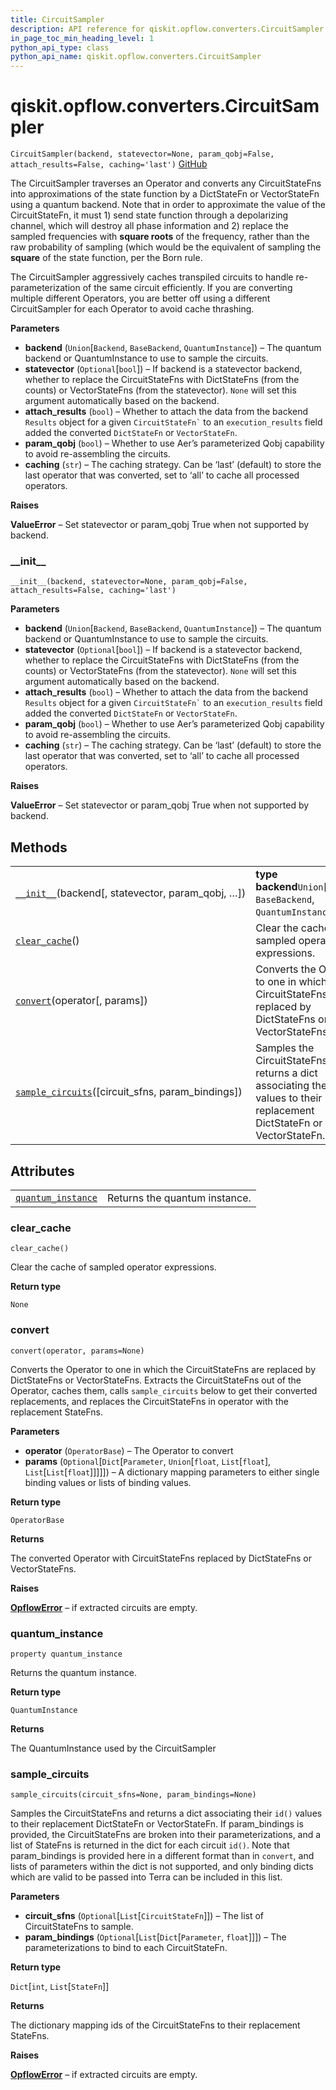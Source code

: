 ```yaml
---
title: CircuitSampler
description: API reference for qiskit.opflow.converters.CircuitSampler
in_page_toc_min_heading_level: 1
python_api_type: class
python_api_name: qiskit.opflow.converters.CircuitSampler
---
```


# qiskit.opflow\.converters.CircuitSampler

<span id="qiskit.opflow.converters.CircuitSampler" />

`CircuitSampler(backend, statevector=None, param_qobj=False, attach_results=False, caching='last')` [GitHub](https://github.com/qiskit/qiskit/tree/stable/0.17/qiskit/opflow/converters/circuit_sampler.py "view source code")

The CircuitSampler traverses an Operator and converts any CircuitStateFns into approximations of the state function by a DictStateFn or VectorStateFn using a quantum backend. Note that in order to approximate the value of the CircuitStateFn, it must 1) send state function through a depolarizing channel, which will destroy all phase information and 2) replace the sampled frequencies with **square roots** of the frequency, rather than the raw probability of sampling (which would be the equivalent of sampling the **square** of the state function, per the Born rule.

The CircuitSampler aggressively caches transpiled circuits to handle re-parameterization of the same circuit efficiently. If you are converting multiple different Operators, you are better off using a different CircuitSampler for each Operator to avoid cache thrashing.

**Parameters**

*   **backend** (`Union`\[`Backend`, `BaseBackend`, `QuantumInstance`]) – The quantum backend or QuantumInstance to use to sample the circuits.
*   **statevector** (`Optional`\[`bool`]) – If backend is a statevector backend, whether to replace the CircuitStateFns with DictStateFns (from the counts) or VectorStateFns (from the statevector). `None` will set this argument automatically based on the backend.
*   **attach\_results** (`bool`) – Whether to attach the data from the backend `Results` object for a given `` CircuitStateFn` `` to an `execution_results` field added the converted `DictStateFn` or `VectorStateFn`.
*   **param\_qobj** (`bool`) – Whether to use Aer’s parameterized Qobj capability to avoid re-assembling the circuits.
*   **caching** (`str`) – The caching strategy. Can be ‘last’ (default) to store the last operator that was converted, set to ‘all’ to cache all processed operators.

**Raises**

**ValueError** – Set statevector or param\_qobj True when not supported by backend.

### \_\_init\_\_

<span id="qiskit.opflow.converters.CircuitSampler.__init__" />

`__init__(backend, statevector=None, param_qobj=False, attach_results=False, caching='last')`

**Parameters**

*   **backend** (`Union`\[`Backend`, `BaseBackend`, `QuantumInstance`]) – The quantum backend or QuantumInstance to use to sample the circuits.
*   **statevector** (`Optional`\[`bool`]) – If backend is a statevector backend, whether to replace the CircuitStateFns with DictStateFns (from the counts) or VectorStateFns (from the statevector). `None` will set this argument automatically based on the backend.
*   **attach\_results** (`bool`) – Whether to attach the data from the backend `Results` object for a given `` CircuitStateFn` `` to an `execution_results` field added the converted `DictStateFn` or `VectorStateFn`.
*   **param\_qobj** (`bool`) – Whether to use Aer’s parameterized Qobj capability to avoid re-assembling the circuits.
*   **caching** (`str`) – The caching strategy. Can be ‘last’ (default) to store the last operator that was converted, set to ‘all’ to cache all processed operators.

**Raises**

**ValueError** – Set statevector or param\_qobj True when not supported by backend.

## Methods

|                                                                                                                                                                            |                                                                                                                                   |
| -------------------------------------------------------------------------------------------------------------------------------------------------------------------------- | --------------------------------------------------------------------------------------------------------------------------------- |
| [`__init__`](#qiskit.opflow.converters.CircuitSampler.__init__ "qiskit.opflow.converters.CircuitSampler.__init__")(backend\[, statevector, param\_qobj, …])                | **type backend**`Union`\[`Backend`, `BaseBackend`, `QuantumInstance`]                                                             |
| [`clear_cache`](#qiskit.opflow.converters.CircuitSampler.clear_cache "qiskit.opflow.converters.CircuitSampler.clear_cache")()                                              | Clear the cache of sampled operator expressions.                                                                                  |
| [`convert`](#qiskit.opflow.converters.CircuitSampler.convert "qiskit.opflow.converters.CircuitSampler.convert")(operator\[, params])                                       | Converts the Operator to one in which the CircuitStateFns are replaced by DictStateFns or VectorStateFns.                         |
| [`sample_circuits`](#qiskit.opflow.converters.CircuitSampler.sample_circuits "qiskit.opflow.converters.CircuitSampler.sample_circuits")(\[circuit\_sfns, param\_bindings]) | Samples the CircuitStateFns and returns a dict associating their `id()` values to their replacement DictStateFn or VectorStateFn. |

## Attributes

|                                                                                                                                            |                               |
| ------------------------------------------------------------------------------------------------------------------------------------------ | ----------------------------- |
| [`quantum_instance`](#qiskit.opflow.converters.CircuitSampler.quantum_instance "qiskit.opflow.converters.CircuitSampler.quantum_instance") | Returns the quantum instance. |

### clear\_cache

<span id="qiskit.opflow.converters.CircuitSampler.clear_cache" />

`clear_cache()`

Clear the cache of sampled operator expressions.

**Return type**

`None`

### convert

<span id="qiskit.opflow.converters.CircuitSampler.convert" />

`convert(operator, params=None)`

Converts the Operator to one in which the CircuitStateFns are replaced by DictStateFns or VectorStateFns. Extracts the CircuitStateFns out of the Operator, caches them, calls `sample_circuits` below to get their converted replacements, and replaces the CircuitStateFns in operator with the replacement StateFns.

**Parameters**

*   **operator** (`OperatorBase`) – The Operator to convert
*   **params** (`Optional`\[`Dict`\[`Parameter`, `Union`\[`float`, `List`\[`float`], `List`\[`List`\[`float`]]]]]) – A dictionary mapping parameters to either single binding values or lists of binding values.

**Return type**

`OperatorBase`

**Returns**

The converted Operator with CircuitStateFns replaced by DictStateFns or VectorStateFns.

**Raises**

[**OpflowError**](qiskit.opflow.OpflowError "qiskit.opflow.OpflowError") – if extracted circuits are empty.

### quantum\_instance

<span id="qiskit.opflow.converters.CircuitSampler.quantum_instance" />

`property quantum_instance`

Returns the quantum instance.

**Return type**

`QuantumInstance`

**Returns**

The QuantumInstance used by the CircuitSampler

### sample\_circuits

<span id="qiskit.opflow.converters.CircuitSampler.sample_circuits" />

`sample_circuits(circuit_sfns=None, param_bindings=None)`

Samples the CircuitStateFns and returns a dict associating their `id()` values to their replacement DictStateFn or VectorStateFn. If param\_bindings is provided, the CircuitStateFns are broken into their parameterizations, and a list of StateFns is returned in the dict for each circuit `id()`. Note that param\_bindings is provided here in a different format than in `convert`, and lists of parameters within the dict is not supported, and only binding dicts which are valid to be passed into Terra can be included in this list.

**Parameters**

*   **circuit\_sfns** (`Optional`\[`List`\[`CircuitStateFn`]]) – The list of CircuitStateFns to sample.
*   **param\_bindings** (`Optional`\[`List`\[`Dict`\[`Parameter`, `float`]]]) – The parameterizations to bind to each CircuitStateFn.

**Return type**

`Dict`\[`int`, `List`\[`StateFn`]]

**Returns**

The dictionary mapping ids of the CircuitStateFns to their replacement StateFns.

**Raises**

[**OpflowError**](qiskit.opflow.OpflowError "qiskit.opflow.OpflowError") – if extracted circuits are empty.

